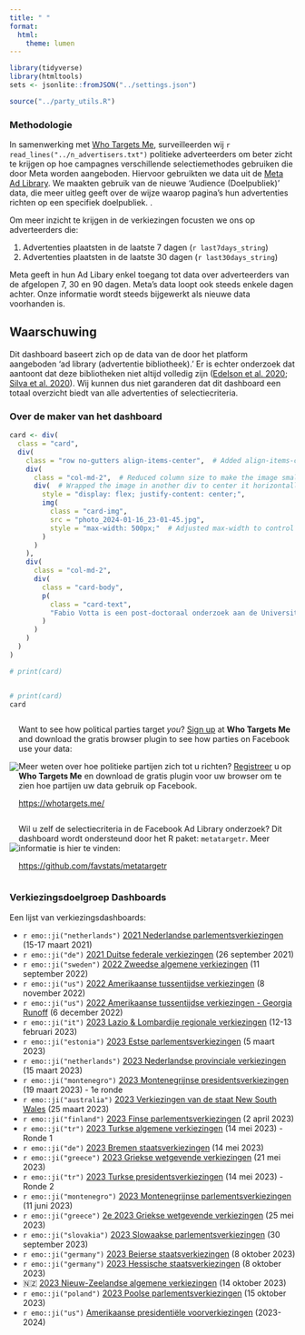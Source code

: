 ```yaml
---
title: " "
format:
  html:
    theme: lumen
---
```


```r
library(tidyverse)
library(htmltools)
sets <- jsonlite::fromJSON("../settings.json")

source("../party_utils.R")
```


### Methodologie


In samenwerking met [Who Targets Me](https://whotargets.me/), surveilleerden wij  `r read_lines("../n_advertisers.txt")` politieke adverteerders om beter zicht te krijgen op hoe campagnes verschillende selectiemethodes gebruiken die door Meta worden aangeboden. Hiervoor gebruikten we data uit de [Meta Ad Library](https://www.facebook.com/ads/library/). We maakten gebruik van de nieuwe ‘Audience (Doelpubliek)’ data, die meer uitleg geeft over de wijze waarop pagina’s hun advertenties richten op een specifiek doelpubliek.
. 

Om meer inzicht te krijgen in de verkiezingen focusten we ons op adverteerders die:


1. Advertenties plaatsten in de laatste 7 dagen (`r last7days_string`)
2. Advertenties plaatsten in de laatste 30 dagen (`r last30days_string`)


::: {.callout-note}
Meta geeft in hun Ad Libary enkel toegang tot data over adverteerders van de afgelopen 7, 30 en 90 dagen. Meta’s data loopt ook steeds enkele dagen achter. Onze informatie wordt steeds bijgewerkt als nieuwe data voorhanden is.
:::



::: {.callout-caution}
## Waarschuwing

Dit dashboard baseert zich op de data van de door het platform aangeboden ‘ad library (advertentie bibliotheek).’ Er is echter onderzoek dat aantoont dat deze bibliotheken niet altijd volledig zijn ([Edelson et al. 2020](https://ieeexplore.ieee.org/abstract/document/9152626?casa_token=X9SB7c8W9rAAAAAA:ymZr9ynFNTU6Fjzg3dcQpBzZpJ8bsEfj-H0RVTu2EZafKjhcD5Zu_VQ0aJc6qi9OMks3mUdFs-g); [Silva et al. 2020](https://dl.acm.org/doi/abs/10.1145/3366423.3380109?casa_token=ddoyvLl4R5YAAAAA:JqVLRLe6GHlR2o4zZqbEMlReyuTTyQxCGteUkdcFMR0xuCYWgwdl3NKyK05REOZm8vYl_W-bjOEaepM)). Wij kunnen dus niet garanderen dat dit dashboard een totaal overzicht biedt van alle advertenties of selectiecriteria.

:::

### Over de maker van het dashboard


```r


card <- div(
  class = "card",
  div(
    class = "row no-gutters align-items-center",  # Added align-items-center to vertically center the content
    div(
      class = "col-md-2",  # Reduced column size to make the image smaller
      div(  # Wrapped the image in another div to center it horizontally
        style = "display: flex; justify-content: center;",
        img(
          class = "card-img", 
          src = "photo_2024-01-16_23-01-45.jpg",
          style = "max-width: 500px;"  # Adjusted max-width to control image size
        )
      )
    ),
    div(
      class = "col-md-2",
      div(
        class = "card-body",
        p(
          class = "card-text", 
          "Fabio Votta is een post-doctoraal onderzoek aan de Universiteit van Amsterdam, die onderzoek doet naar het wereldwijd gebruik van digitale selectiecriteria voor politieke advertenties."
        )
      )
    )
  )
)

# print(card)


# print(card)
card

```





:::: {style="display: flex; justify-content: center; align-items: center;" }

::: {}
![](wtm_logo_2020.png)
:::

::: {}
Want to see how political parties target *you*? [Sign up](https://whotargets.me/) at **Who Targets Me** and download the gratis browser plugin to see how parties on Facebook use your data:

Meer weten over hoe politieke partijen zich tot u richten? [Registreer](https://whotargets.me/) u op **Who Targets Me** en download de gratis plugin voor uw browser om te zien hoe partijen uw data gebruik op Facebook.

[https://whotargets.me/](https://whotargets.me/)
:::

::::

:::: {style="display: flex; justify-content: center; align-items: center;" }

::: {}
![](metatargetr_logo.png)
:::

::: {}

Wil u zelf de selectiecriteria in de Facebook Ad Library onderzoek? Dit dashboard wordt ondersteund door het R paket: `metatargetr`. Meer informatie is hier te vinden: 

[https://github.com/favstats/metatargetr](https://github.com/favstats/metatargetr)
:::

::::

### Verkiezingsdoelgroep Dashboards

Een lijst van verkiezingsdashboards:

+ `r emo::ji("netherlands")` [2021 Nederlandse parlementsverkiezingen](https://favstats.github.io/DutchElectionObservatory/en/index.html) (15-17 maart 2021)
+ `r emo::ji("de")` [2021 Duitse federale verkiezingen](https://favstats.shinyapps.io/btw21_wtm) (26 september 2021)
+ `r emo::ji("sweden")` [2022 Zweedse algemene verkiezingen](https://favstats.github.io/SwedishElection2022/) (11 september 2022)
+ `r emo::ji("us")` [2022 Amerikaanse tussentijdse verkiezingen](https://whotargetsme.shinyapps.io/midterms2022/) (8 november 2022)
+ `r emo::ji("us")` [2022 Amerikaanse tussentijdse verkiezingen - Georgia Runoff](https://whotargetsme.github.io/midterms2022_dashboard/) (6 december 2022)
+ `r emo::ji("it")` [2023 Lazio & Lombardije regionale verkiezingen](https://favstats.github.io/regionali2023/) (12-13 februari 2023)
+ `r emo::ji("estonia")` [2023 Estse parlementsverkiezingen](https://favstats.github.io/EstoniaElection2023/) (5 maart 2023)
+ `r emo::ji("netherlands")` [2023 Nederlandse provinciale verkiezingen](https://favstats.github.io/ProvincialeStatenverkiezingen2023/) (15 maart 2023)
+ `r emo::ji("montenegro")` [2023 Montenegrijnse presidentsverkiezingen](https://favstats.github.io/MontenegroPresidentialElection2023/) (19 maart 2023) - 1e ronde
+ `r emo::ji("australia")` [2023 Verkiezingen van de staat New South Wales](https://favstats.github.io/NSWAustralianElection2023/) (25 maart 2023)
+ `r emo::ji("finland")` [2023 Finse parlementsverkiezingen](https://favstats.github.io/FinlandElections2023/) (2 april 2023)
+ `r emo::ji("tr")` [2023 Turkse algemene verkiezingen](https://favstats.github.io/TurkishElection2023/round1) (14 mei 2023) - Ronde 1
+ `r emo::ji("de")` [2023 Bremen staatsverkiezingen](https://favstats.github.io/BremenStateElection2023/) (14 mei 2023)
+ `r emo::ji("greece")` [2023 Griekse wetgevende verkiezingen](https://favstats.github.io/BremenStateElection2023/) (21 mei 2023)
+ `r emo::ji("tr")` [2023 Turkse presidentsverkiezingen](https://favstats.github.io/TurkishElection2023/) (14 mei 2023) - Ronde 2
+ `r emo::ji("montenegro")` [2023 Montenegrijnse parlementsverkiezingen](https://favstats.github.io/2023MontenegrinParliamentaryElection/) (11 juni 2023)
+ `r emo::ji("greece")` [2e 2023 Griekse wetgevende verkiezingen](https://favstats.github.io/2ndGreeceElection2023/) (25 mei 2023)
+ `r emo::ji("slovakia")` [2023 Slowaakse parlementsverkiezingen](https://favstats.github.io/slovakia2023/) (30 september 2023)
+ `r emo::ji("germany")` [2023 Beierse staatsverkiezingen](https://favstats.github.io/LTW2023/bavaria) (8 oktober 2023)
+ `r emo::ji("germany")` [2023 Hessische staatsverkiezingen](https://favstats.github.io/LTW2023/hessen) (8 oktober 2023)
+ 🇳🇿 [2023 Nieuw-Zeelandse algemene verkiezingen](https://favstats.github.io/NZ2023/) (14 oktober 2023)
+ `r emo::ji("poland")` [2023 Poolse parlementsverkiezingen](https://favstats.github.io/poland2023/) (15 oktober 2023)
+ `r emo::ji("us")` [Amerikaanse presidentiële voorverkiezingen](https://favstats.github.io/USprimaries2024/) (2023-2024)
